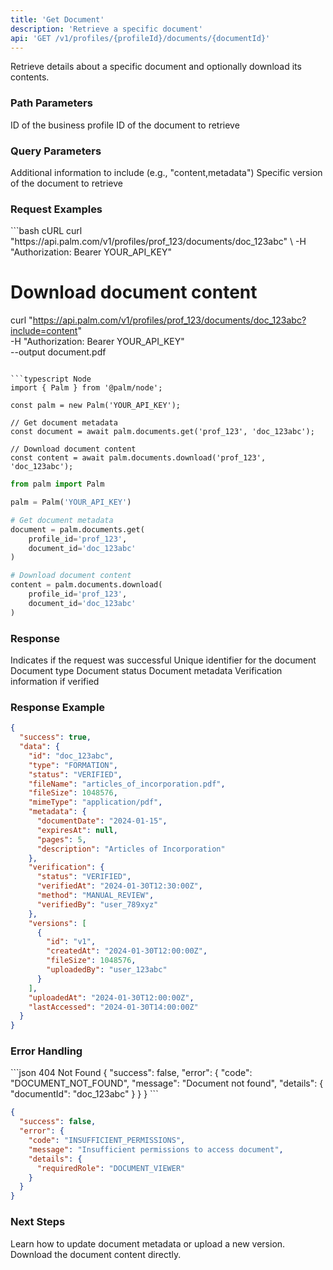 ```yaml
---
title: 'Get Document'
description: 'Retrieve a specific document'
api: 'GET /v1/profiles/{profileId}/documents/{documentId}'
---
```


Retrieve details about a specific document and optionally download its contents.

### Path Parameters

<ParamField path="profileId" type="string" required>
  ID of the business profile
</ParamField>

<ParamField path="documentId" type="string" required>
  ID of the document to retrieve
</ParamField>

### Query Parameters

<ParamField query="include" type="string">
  Additional information to include (e.g., "content,metadata")
</ParamField>

<ParamField query="version" type="string">
  Specific version of the document to retrieve
</ParamField>

### Request Examples

<CodeGroup>
```bash cURL
curl "https://api.palm.com/v1/profiles/prof_123/documents/doc_123abc" \
  -H "Authorization: Bearer YOUR_API_KEY"

# Download document content
curl "https://api.palm.com/v1/profiles/prof_123/documents/doc_123abc?include=content" \
  -H "Authorization: Bearer YOUR_API_KEY" \
  --output document.pdf
```

```typescript Node
import { Palm } from '@palm/node';

const palm = new Palm('YOUR_API_KEY');

// Get document metadata
const document = await palm.documents.get('prof_123', 'doc_123abc');

// Download document content
const content = await palm.documents.download('prof_123', 'doc_123abc');
```

```python Python
from palm import Palm

palm = Palm('YOUR_API_KEY')

# Get document metadata
document = palm.documents.get(
    profile_id='prof_123',
    document_id='doc_123abc'
)

# Download document content
content = palm.documents.download(
    profile_id='prof_123',
    document_id='doc_123abc'
)
```
</CodeGroup>

### Response

<ResponseField name="success" type="boolean">
  Indicates if the request was successful
</ResponseField>

<ResponseField name="data" type="object">
  <Expandable title="Document object">
    <ResponseField name="id" type="string">
      Unique identifier for the document
    </ResponseField>
    <ResponseField name="type" type="string">
      Document type
    </ResponseField>
    <ResponseField name="status" type="string">
      Document status
    </ResponseField>
    <ResponseField name="metadata" type="object">
      Document metadata
    </ResponseField>
    <ResponseField name="verification" type="object">
      Verification information if verified
    </ResponseField>
  </Expandable>
</ResponseField>

### Response Example

```json
{
  "success": true,
  "data": {
    "id": "doc_123abc",
    "type": "FORMATION",
    "status": "VERIFIED",
    "fileName": "articles_of_incorporation.pdf",
    "fileSize": 1048576,
    "mimeType": "application/pdf",
    "metadata": {
      "documentDate": "2024-01-15",
      "expiresAt": null,
      "pages": 5,
      "description": "Articles of Incorporation"
    },
    "verification": {
      "status": "VERIFIED",
      "verifiedAt": "2024-01-30T12:30:00Z",
      "method": "MANUAL_REVIEW",
      "verifiedBy": "user_789xyz"
    },
    "versions": [
      {
        "id": "v1",
        "createdAt": "2024-01-30T12:00:00Z",
        "fileSize": 1048576,
        "uploadedBy": "user_123abc"
      }
    ],
    "uploadedAt": "2024-01-30T12:00:00Z",
    "lastAccessed": "2024-01-30T14:00:00Z"
  }
}
```

### Error Handling

<CodeGroup>
```json 404 Not Found
{
  "success": false,
  "error": {
    "code": "DOCUMENT_NOT_FOUND",
    "message": "Document not found",
    "details": {
      "documentId": "doc_123abc"
    }
  }
}
```

```json 403 Forbidden
{
  "success": false,
  "error": {
    "code": "INSUFFICIENT_PERMISSIONS",
    "message": "Insufficient permissions to access document",
    "details": {
      "requiredRole": "DOCUMENT_VIEWER"
    }
  }
}
```
</CodeGroup>

### Next Steps

<Card title="Update Document" icon="pen" href="/api-reference/documents/update">
  Learn how to update document metadata or upload a new version.
</Card>

<Card title="Download Content" icon="download" href="/api-reference/documents/download">
  Download the document content directly.
</Card>